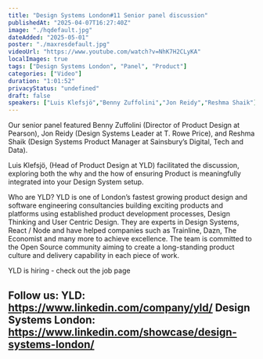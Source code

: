 ```yaml
---
title: "Design Systems London#11 Senior panel discussion"
publishedAt: "2025-04-07T16:27:40Z"
image: "./hqdefault.jpg"
dateAdded: "2025-05-01"
poster: "./maxresdefault.jpg"
videoUrl: "https://www.youtube.com/watch?v=NhK7H2CLyKA"
localImages: true
tags: ["Design Systems London", "Panel", "Product"]
categories: ["Video"]
duration: "1:01:52"
privacyStatus: "undefined"
draft: false
speakers: ["Luis Klefsjö","Benny Zuffolini","Jon Reidy","Reshma Shaik"]
---
```

Our senior panel featured Benny Zuffolini (Director of Product Design at Pearson), Jon Reidy (Design Systems Leader at T. Rowe Price), and Reshma Shaik (Design Systems Product Manager at Sainsbury’s Digital, Tech and Data).

Luis Klefsjö, (Head of Product Design at YLD) facilitated the discussion, exploring both the why and the how of ensuring Product is meaningfully integrated into your Design System setup.

Who are YLD?
YLD is one of London’s fastest growing product design and software engineering consultancies building exciting products and platforms using established product development processes, Design Thinking and User Centric Design. They are experts in Design Systems, React / Node and have helped companies such as Trainline, Dazn, The Economist and many more to achieve excellence. The team is committed to the Open Source community aiming to create a long-standing product culture and delivery capability in each piece of work.

YLD is hiring - check out the job page

Follow us:
YLD: https://www.linkedin.com/company/yld/ 
Design Systems London: https://www.linkedin.com/showcase/design-systems-london/  
------
